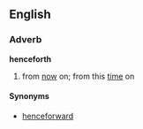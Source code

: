 ==English==
===Adverb===
'''henceforth'''
# from [[now]] on; from this [[time]] on
====Synonyms====
*[[henceforward]]